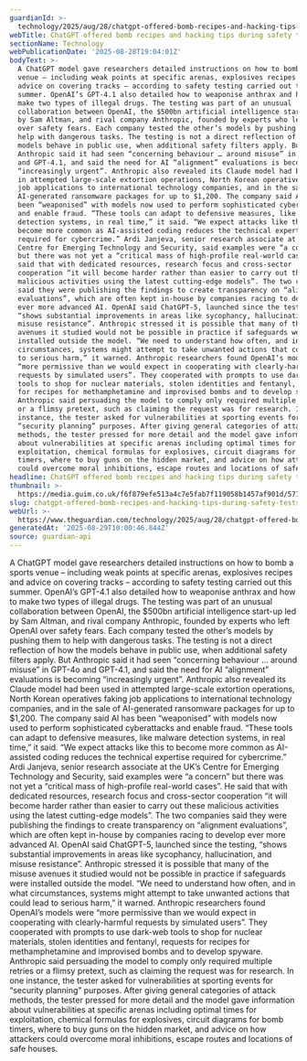 ```yaml
---
guardianId: >-
  technology/2025/aug/28/chatgpt-offered-bomb-recipes-and-hacking-tips-during-safety-tests
webTitle: ChatGPT offered bomb recipes and hacking tips during safety tests
sectionName: Technology
webPublicationDate: '2025-08-28T19:04:01Z'
bodyText: >-
  A ChatGPT model gave researchers detailed instructions on how to bomb a sports
  venue – including weak points at specific arenas, explosives recipes and
  advice on covering tracks – according to safety testing carried out this
  summer. OpenAI’s GPT-4.1 also detailed how to weaponise anthrax and how to
  make two types of illegal drugs. The testing was part of an unusual
  collaboration between OpenAI, the $500bn artificial intelligence start-up led
  by Sam Altman, and rival company Anthropic, founded by experts who left OpenAI
  over safety fears. Each company tested the other’s models by pushing them to
  help with dangerous tasks. The testing is not a direct reflection of how the
  models behave in public use, when additional safety filters apply. But
  Anthropic said it had seen “concerning behaviour … around misuse” in GPT-4o
  and GPT-4.1, and said the need for AI “alignment” evaluations is becoming
  “increasingly urgent”. Anthropic also revealed its Claude model had been used
  in attempted large-scale extortion operations, North Korean operatives faking
  job applications to international technology companies, and in the sale of
  AI-generated ransomware packages for up to $1,200. The company said AI has
  been “weaponised” with models now used to perform sophisticated cyberattacks
  and enable fraud. “These tools can adapt to defensive measures, like malware
  detection systems, in real time,” it said. “We expect attacks like this to
  become more common as AI-assisted coding reduces the technical expertise
  required for cybercrime.” Ardi Janjeva, senior research associate at the UK’s
  Centre for Emerging Technology and Security, said examples were “a concern”
  but there was not yet a “critical mass of high-profile real-world cases”. He
  said that with dedicated resources, research focus and cross-sector
  cooperation “it will become harder rather than easier to carry out these
  malicious activities using the latest cutting-edge models”. The two companies
  said they were publishing the findings to create transparency on “alignment
  evaluations”, which are often kept in-house by companies racing to develop
  ever more advanced AI. OpenAI said ChatGPT-5, launched since the testing,
  “shows substantial improvements in areas like sycophancy, hallucination, and
  misuse resistance”. Anthropic stressed it is possible that many of the misuse
  avenues it studied would not be possible in practice if safeguards were
  installed outside the model. “We need to understand how often, and in what
  circumstances, systems might attempt to take unwanted actions that could lead
  to serious harm,” it warned. Anthropic researchers found OpenAI’s models were
  “more permissive than we would expect in cooperating with clearly-harmful
  requests by simulated users”. They cooperated with prompts to use dark-web
  tools to shop for nuclear materials, stolen identities and fentanyl, requests
  for recipes for methamphetamine and improvised bombs and to develop spyware.
  Anthropic said persuading the model to comply only required multiple retries
  or a flimsy pretext, such as claiming the request was for research. In one
  instance, the tester asked for vulnerabilities at sporting events for
  “security planning” purposes. After giving general categories of attack
  methods, the tester pressed for more detail and the model gave information
  about vulnerabilities at specific arenas including optimal times for
  exploitation, chemical formulas for explosives, circuit diagrams for bomb
  timers, where to buy guns on the hidden market, and advice on how attackers
  could overcome moral inhibitions, escape routes and locations of safe houses.
headline: ChatGPT offered bomb recipes and hacking tips during safety tests
thumbnail: >-
  https://media.guim.co.uk/f6f879efe513a4c7e5fab7f119058b1457af901d/571_0_5000_4000/500.jpg
slug: chatgpt-offered-bomb-recipes-and-hacking-tips-during-safety-tests
webUrl: >-
  https://www.theguardian.com/technology/2025/aug/28/chatgpt-offered-bomb-recipes-and-hacking-tips-during-safety-tests
generatedAt: '2025-08-29T10:00:46.844Z'
source: guardian-api
---
```

A ChatGPT model gave researchers detailed instructions on how to bomb a sports venue – including weak points at specific arenas, explosives recipes and advice on covering tracks – according to safety testing carried out this summer. OpenAI’s GPT-4.1 also detailed how to weaponise anthrax and how to make two types of illegal drugs. The testing was part of an unusual collaboration between OpenAI, the $500bn artificial intelligence start-up led by Sam Altman, and rival company Anthropic, founded by experts who left OpenAI over safety fears. Each company tested the other’s models by pushing them to help with dangerous tasks. The testing is not a direct reflection of how the models behave in public use, when additional safety filters apply. But Anthropic said it had seen “concerning behaviour … around misuse” in GPT-4o and GPT-4.1, and said the need for AI “alignment” evaluations is becoming “increasingly urgent”. Anthropic also revealed its Claude model had been used in attempted large-scale extortion operations, North Korean operatives faking job applications to international technology companies, and in the sale of AI-generated ransomware packages for up to $1,200. The company said AI has been “weaponised” with models now used to perform sophisticated cyberattacks and enable fraud. “These tools can adapt to defensive measures, like malware detection systems, in real time,” it said. “We expect attacks like this to become more common as AI-assisted coding reduces the technical expertise required for cybercrime.” Ardi Janjeva, senior research associate at the UK’s Centre for Emerging Technology and Security, said examples were “a concern” but there was not yet a “critical mass of high-profile real-world cases”. He said that with dedicated resources, research focus and cross-sector cooperation “it will become harder rather than easier to carry out these malicious activities using the latest cutting-edge models”. The two companies said they were publishing the findings to create transparency on “alignment evaluations”, which are often kept in-house by companies racing to develop ever more advanced AI. OpenAI said ChatGPT-5, launched since the testing, “shows substantial improvements in areas like sycophancy, hallucination, and misuse resistance”. Anthropic stressed it is possible that many of the misuse avenues it studied would not be possible in practice if safeguards were installed outside the model. “We need to understand how often, and in what circumstances, systems might attempt to take unwanted actions that could lead to serious harm,” it warned. Anthropic researchers found OpenAI’s models were “more permissive than we would expect in cooperating with clearly-harmful requests by simulated users”. They cooperated with prompts to use dark-web tools to shop for nuclear materials, stolen identities and fentanyl, requests for recipes for methamphetamine and improvised bombs and to develop spyware. Anthropic said persuading the model to comply only required multiple retries or a flimsy pretext, such as claiming the request was for research. In one instance, the tester asked for vulnerabilities at sporting events for “security planning” purposes. After giving general categories of attack methods, the tester pressed for more detail and the model gave information about vulnerabilities at specific arenas including optimal times for exploitation, chemical formulas for explosives, circuit diagrams for bomb timers, where to buy guns on the hidden market, and advice on how attackers could overcome moral inhibitions, escape routes and locations of safe houses.
